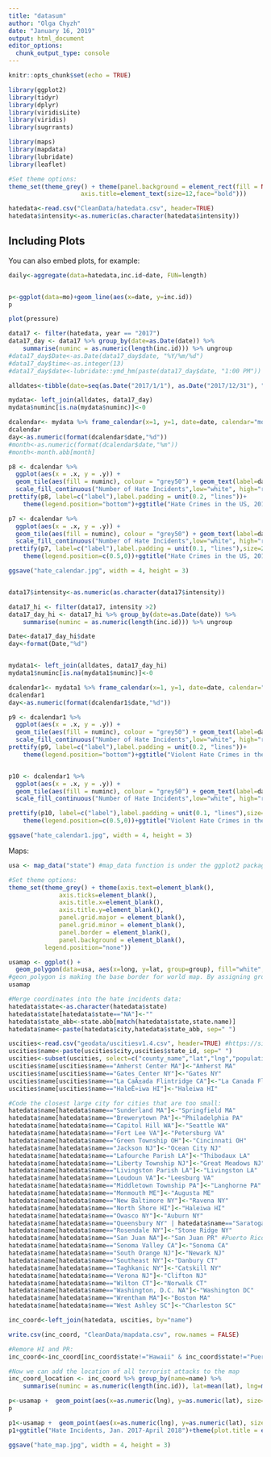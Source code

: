 ```yaml
---
title: "datasum"
author: "Olga Chyzh"
date: "January 16, 2019"
output: html_document
editor_options: 
  chunk_output_type: console
---
```


```r
knitr::opts_chunk$set(echo = TRUE)
```


```r
library(ggplot2)
library(tidyr)
library(dplyr)
library(viridisLite)
library(viridis)
library(sugrrants)

library(maps)
library(mapdata)
library(lubridate)
library(leaflet)

#Set theme options:
theme_set(theme_grey() + theme(panel.background = element_rect(fill = NA, color = 'black'))+ theme(axis.text=element_text(size=10),
					axis.title=element_text(size=12,face="bold")))

hatedata<-read.csv("CleanData/hatedata.csv", header=TRUE)
hatedata$intensity<-as.numeric(as.character(hatedata$intensity))
```


## Including Plots

You can also embed plots, for example:

```r
daily<-aggregate(data=hatedata,inc.id~date, FUN=length)


p<-ggplot(data=mo)+geom_line(aes(x=date, y=inc.id))
p

plot(pressure)
```


```r


data17 <- filter(hatedata, year == "2017")
data17_day <- data17 %>% group_by(date=as.Date(date)) %>% 
    summarise(numinc = as.numeric(length(inc.id))) %>% ungroup
#data17_day$Date<-as.Date(data17_day$date, "%Y/%m/%d")
#data17_day$time<-as.integer(13)
#data17_day$date<-lubridate::ymd_hm(paste(data17_day$date, "1:00 PM"))

alldates<-tibble(date=seq(as.Date("2017/1/1"), as.Date("2017/12/31"), "days"))

mydata<- left_join(alldates, data17_day)
mydata$numinc[is.na(mydata$numinc)]<-0

dcalendar<- mydata %>% frame_calendar(x=1, y=1, date=date, calendar="monthly", week_start = getOption("lubridate.week.start", 7))
dcalendar
day<-as.numeric(format(dcalendar$date,"%d"))
#month<-as.numeric(format(dcalendar$date,"%m"))
#month<-month.abb[month]

p8 <- dcalendar %>%
  ggplot(aes(x = .x, y = .y)) +
  geom_tile(aes(fill = numinc), colour = "grey50") + geom_text(label=day,size=3, nudge_x = .001, nudge_y=.02)+
  scale_fill_continuous("Number of Hate Incidents",low="white", high="red")
prettify(p8, label=c("label"),label.padding = unit(0.2, "lines"))+
    theme(legend.position="bottom")+ggtitle("Hate Crimes in the US, 2017")+theme(plot.title = element_text(hjust = 0.5))

p7 <- dcalendar %>%
  ggplot(aes(x = .x, y = .y)) +
  geom_tile(aes(fill = numinc), colour = "grey50") + geom_text(label=day,size=1.5, nudge_x = .001, nudge_y=.02)+
  scale_fill_continuous("Number of Hate Incidents",low="white", high="red")
prettify(p7, label=c("label"),label.padding = unit(0.1, "lines"),size=2.5)+
    theme(legend.position=c(0.5,0))+ggtitle("Hate Crimes in the US, 2017")+theme(plot.title = element_text(hjust = 0.5,vjust=1, size=7),legend.text=element_text(size=5),legend.title=element_text(size=5),legend.key.size = unit(.4,"line"),legend.direction = "horizontal")

ggsave("hate_calendar.jpg", width = 4, height = 3)



```
 
 
 
```r


data17$intensity<-as.numeric(as.character(data17$intensity))

data17_hi <- filter(data17, intensity >2)
data17_day_hi <- data17_hi %>% group_by(date=as.Date(date)) %>% 
    summarise(numinc = as.numeric(length(inc.id))) %>% ungroup

Date<-data17_day_hi$date
day<-format(Date,"%d")


mydata1<- left_join(alldates, data17_day_hi)
mydata1$numinc[is.na(mydata1$numinc)]<-0

dcalendar1<- mydata1 %>% frame_calendar(x=1, y=1, date=date, calendar="monthly", week_start = getOption("lubridate.week.start", 7))
dcalendar1
day<-as.numeric(format(dcalendar1$date,"%d"))

p9 <- dcalendar1 %>%
  ggplot(aes(x = .x, y = .y)) +
  geom_tile(aes(fill = numinc), colour = "grey50") + geom_text(label=day,size=3, nudge_x = .001, nudge_y=.02)+
  scale_fill_continuous("Number of Hate Incidents",low="white", high="red")
prettify(p9, label=c("label"),label.padding = unit(0.2, "lines"))+
    theme(legend.position="bottom")+ggtitle("Violent Hate Crimes in the US, 2017")


p10 <- dcalendar1 %>%
  ggplot(aes(x = .x, y = .y)) +
  geom_tile(aes(fill = numinc), colour = "grey50") + geom_text(label=day,size=1.5, nudge_x = .001, nudge_y=.02)+
  scale_fill_continuous("Number of Hate Incidents",low="white", high="red")

prettify(p10, label=c("label"),label.padding = unit(0.1, "lines"),size=2.5)+
    theme(legend.position=c(0.5,0))+ggtitle("Violent Hate Crimes in the US, 2017")+theme(plot.title = element_text(hjust = 0.5,vjust=1, size=7),legend.text=element_text(size=5),legend.title=element_text(size=5),legend.key.size = unit(.4,"line"),legend.direction = "horizontal")

ggsave("hate_calendar1.jpg", width = 4, height = 3)


```
 

Maps: 
```r
usa <- map_data("state") #map_data function is under the ggplot2 package. This "world" map data consists of longitude, latitude, group and region and subregion.

#Set theme options:
theme_set(theme_grey() + theme(axis.text=element_blank(),
              axis.ticks=element_blank(),
              axis.title.x=element_blank(),
              axis.title.y=element_blank(),
              panel.grid.major = element_blank(),
              panel.grid.minor = element_blank(),
              panel.border = element_blank(),
              panel.background = element_blank(),
		  legend.position="none"))

usamap <- ggplot() +
  geom_polygon(data=usa, aes(x=long, y=lat, group=group), fill="white", color="black")
#geon_polygon is making the base border for world map. By assigning group, we make R draw lines only withing each country.
usamap

#Merge coordinates into the hate incidents data:
hatedata$state<-as.character(hatedata$state)
hatedata$state[hatedata$state=="NA"]<-""
hatedata$state_abb<-state.abb[match(hatedata$state,state.name)]
hatedata$name<-paste(hatedata$city,hatedata$state_abb, sep=" ")

uscities<-read.csv("geodata/uscitiesv1.4.csv", header=TRUE) #https://simplemaps.com/data/us-cities
uscities$name<-paste(uscities$city,uscities$state_id, sep=" ")
uscities<-subset(uscities, select=c("county_name","lat","lng","population","population_proper","density","zips","timezone","name"))
uscities$name[uscities$name=="Amherst Center MA"]<-"Amherst MA"
uscities$name[uscities$name=="Gates Center NY"]<-"Gates NY"
uscities$name[uscities$name=="La CaÃ±ada Flintridge CA"]<-"La Canada Flintridge CA"
uscities$name[uscities$name=="HaleÊ»iwa HI"]<-"Haleiwa HI"

#Code the closest large city for cities that are too small:
hatedata$name[hatedata$name=="Sunderland MA"]<-"Springfield MA"
hatedata$name[hatedata$name=="Brewerytown PA"]<-"Philadelphia PA"
hatedata$name[hatedata$name=="Capitol Hill WA"]<-"Seattle WA"
hatedata$name[hatedata$name=="Fort Lee VA"]<-"Petersburg VA"
hatedata$name[hatedata$name=="Green Township OH"]<-"Cincinnati OH"
hatedata$name[hatedata$name=="Jackson NJ"]<-"Ocean City NJ"
hatedata$name[hatedata$name=="Lafourche Parish LA"]<-"Thibodaux LA"
hatedata$name[hatedata$name=="Liberty Township NJ"]<-"Great Meadows NJ"
hatedata$name[hatedata$name=="Livingston Parish LA"]<-"Livingston LA"
hatedata$name[hatedata$name=="Loudoun VA"]<-"Leesburg VA"
hatedata$name[hatedata$name=="Middletown Township PA"]<-"Langhorne PA"
hatedata$name[hatedata$name=="Monmouth ME"]<-"Augusta ME"
hatedata$name[hatedata$name=="New Baltimore NY"]<-"Ravena NY"
hatedata$name[hatedata$name=="North Shore HI"]<-"Haleiwa HI"
hatedata$name[hatedata$name=="Owasco NY"]<-"Auburn NY"
hatedata$name[hatedata$name=="Queensbury NY" | hatedata$name=="Saratoga NY"]<-"Saratoga Springs NY"
hatedata$name[hatedata$name=="Rosendale NY"]<-"Stone Ridge NY"
hatedata$name[hatedata$name=="San Juan NA"]<-"San Juan PR" #Puerto Rico
hatedata$name[hatedata$name=="Sonoma Valley CA"]<-"Sonoma CA"
hatedata$name[hatedata$name=="South Orange NJ"]<-"Newark NJ"
hatedata$name[hatedata$name=="Southeast NY"]<-"Danbury CT"
hatedata$name[hatedata$name=="Taghkanic NY"]<-"Catskill NY"
hatedata$name[hatedata$name=="Verona NJ"]<-"Clifton NJ"
hatedata$name[hatedata$name=="Wilton CT"]<-"Norwalk CT"
hatedata$name[hatedata$name=="Washington, D.C. NA"]<-"Washington DC"
hatedata$name[hatedata$name=="Wrentham MA"]<-"Boston MA"
hatedata$name[hatedata$name=="West Ashley SC"]<-"Charleston SC"

inc_coord<-left_join(hatedata, uscities, by="name")

write.csv(inc_coord, "CleanData/mapdata.csv", row.names = FALSE)

#Remore HI and PR:
inc_coord<-inc_coord[inc_coord$state!="Hawaii" & inc_coord$state!="Puerto Rico",]

#Now we can add the location of all terrorist attacks to the map
inc_coord_location <- inc_coord %>% group_by(name=name) %>% 
    summarise(numinc = as.numeric(length(inc.id)), lat=mean(lat), lng=mean(lng)) %>% ungroup

p<-usamap +  geom_point(aes(x=as.numeric(lng), y=as.numeric(lat), size=numinc, colour="red"), data=inc_coord_location)+guides(fill=FALSE)
p

p1<-usamap +  geom_point(aes(x=as.numeric(lng), y=as.numeric(lat), size=as.factor(intensity)), colour="red", data=inc_coord)+ theme(legend.position="NULL")
p1+ggtitle("Hate Incidents, Jan. 2017-April 2018")+theme(plot.title = element_text(hjust = 0.5))+labs(caption = "Notes: Size is proportional to incident intensity.")+scale_size_manual(values= c(1,1.5,2,2.5,3,3.5))

ggsave("hate_map.jpg", width = 4, height = 3)

```
 
 
```r



```
 
